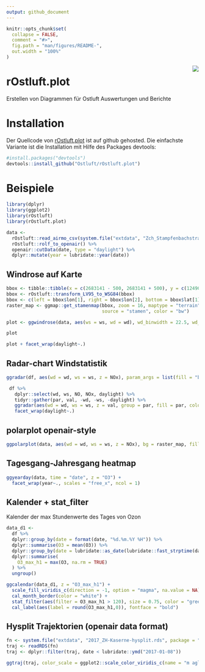 ```yaml
---
output: github_document
---
```

<!-- README.md is generated from README.Rmd. Please edit that file -->



```r
knitr::opts_chunk$set(
  collapse = FALSE,
  comment = "#>",
  fig.path = "man/figures/README-",
  out.width = "100%"
)
```

<img src="man/figures/logo.png" align="right" />

# rOstluft.plot

Erstellen von Diagrammen für Ostluft Auswertungen und Berichte


# Installation

Der Quellcode von [rOstluft.plot](https://github.com/Ostluft/rOstluft.plot) ist auf github gehosted. Die einfachste 
Variante ist die Installation mit Hilfe des Packages devtools:

```r
#install.packages("devtools")
devtools::install_github("Ostluft/rOstluft.plot")
```



# Beispiele


```r
library(dplyr)
library(ggplot2)
library(rOstluft)
library(rOstluft.plot)

data <-
  rOstluft::read_airmo_csv(system.file("extdata", "Zch_Stampfenbachstrasse_2010-2014.csv", package = "rOstluft.data", mustWork = TRUE)) %>%
  rOstluft::rolf_to_openair() %>%
  openair::cutData(date, type = "daylight") %>% 
  dplyr::mutate(year = lubridate::year(date))
```





## Windrose auf Karte

```r
bbox <- tibble::tibble(x = c(2683141 - 500, 2683141 + 500), y = c(1249040 - 500, 1249040 + 500))
bbox <- rOstluft::transform_LV95_to_WSG84(bbox)
bbox <- c(left = bbox$lon[1], right = bbox$lon[2], bottom = bbox$lat[1], top = bbox$lat[2])
raster_map <- ggmap::get_stamenmap(bbox, zoom = 16, maptype = "terrain",
                                   source = "stamen", color = "bw")

plot <- ggwindrose(data, aes(ws = ws, wd = wd), wd_binwidth = 22.5, wd_cutfun = cut_wd.fun(binwidth = 22.5), ws_cutfun = cut_ws.fun(binwidth = 1, ws_max = 5), bg = raster_map)

plot

plot + facet_wrap(daylight~.)
```




## Radar-chart Windstatistik

```r
ggradar(df, aes(wd = wd, ws = ws, z = NOx), param_args = list(fill = "blue", color = "blue", alpha = 0.5)) + ylab("NOx")

 df %>%
   dplyr::select(wd, ws, NO, NOx, daylight) %>%
   tidyr::gather(par, val, -wd, -ws, -daylight) %>%
   ggradar(aes(wd = wd, ws = ws, z = val, group = par, fill = par, color = par)) + ylab("mean") +
   facet_wrap(daylight~.)
```




## polarplot openair-style

```r
ggpolarplot(data, aes(wd = wd, ws = ws, z = NOx), bg = raster_map, fill_scale = scale_fill_gradientn(colours = alpha(matlab::jet.colors(100), 0.75), na.value = NA), breaks = seq(0,10,2))
```





## Tagesgang-Jahresgang heatmap

```r
ggyearday(data, time = "date", z = "O3") +
  facet_wrap(year~., scales = "free_x", ncol = 1)
```





## Kalender + stat_filter

Kalender der max Stundenwerte des Tages von Ozon  

```r
data_d1 <- 
  df %>% 
  dplyr::group_by(date = format(date, "%d.%m.%Y %H")) %>% 
  dplyr::summarise(O3 = mean(O3)) %>% 
  dplyr::group_by(date = lubridate::as_date(lubridate::fast_strptime(date, format = "%d.%m.%Y %H", lt = FALSE))) %>% 
  dplyr::summarise(
    O3_max_h1 = max(O3, na.rm = TRUE)
  ) %>% 
  ungroup()

ggcalendar(data_d1, z = "O3_max_h1") +
  scale_fill_viridis_c(direction = -1, option = "magma", na.value = NA) +
  cal_month_border(color = "white") +
  stat_filter(aes(filter = O3_max_h1 > 120), size = 0.75, color = "green", fill = NA, shape = 21) +
  cal_label(aes(label = round(O3_max_h1,0)), fontface = "bold")
```








## Hysplit Trajektorien (openair data format)

```r
fn <- system.file("extdata", "2017_ZH-Kaserne-hysplit.rds", package = "rOstluft.data")
traj <- readRDS(fn)
traj <- dplyr::filter(traj, date < lubridate::ymd("2017-01-08"))

ggtraj(traj, color_scale = ggplot2::scale_color_viridis_c(name = "m agl."))
```




